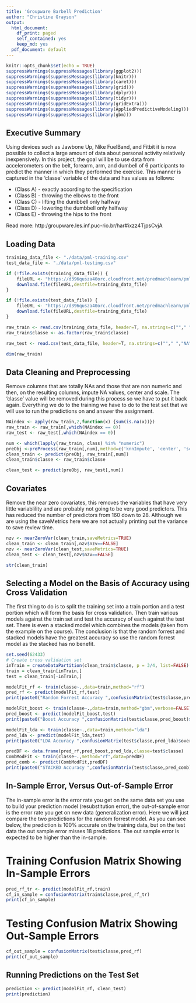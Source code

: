 ```yaml
---
title: 'Groupware Barbell Prediction'
author: "Christine Grayson"
output:
  html_document:
    df_print: paged
    self_contained: yes
    keep_md: yes
  pdf_document: default
---
```


```r
knitr::opts_chunk$set(echo = TRUE)
suppressWarnings(suppressMessages(library(ggplot2)))
suppressWarnings(suppressMessages(library(knitr)))
suppressWarnings(suppressMessages(library(caret)))
suppressWarnings(suppressMessages(library(grid)))
suppressWarnings(suppressMessages(library(dplyr)))
suppressWarnings(suppressMessages(library(tidyr)))
suppressWarnings(suppressMessages(library(gridExtra)))
suppressWarnings(suppressMessages(library(AppliedPredictiveModeling)))
suppressWarnings(suppressMessages(library(gbm)))
```
## Executive Summary

Using devices such as Jawbone Up, Nike FuelBand, and Fitbit it is now possible to collect a large amount of data about personal activity relatively inexpensively. In this project, the goal will be to use data from accelerometers on the belt, forearm, arm, and dumbell of 6 participants to predict the manner in which they performed the exercise. This manner is captured in the 'classe' variable of the data and has values as follows:

* (Class A) - exactly according to the specification
* (Class B) - throwing the elbows to the front 
* (Class C) - lifting the dumbbell only halfway 
* (Class D) - lowering the dumbbell only halfway 
* (Class E) - throwing the hips to the front 

Read more: http:/groupware.les.inf.puc-rio.br/har#ixzz4TjpsCvjA

## Loading Data
```r
training_data_file <- "./data/pml-training.csv"
test_data_file <- "./data/pml-testing.csv"
```

```r

if (!file.exists(training_data_file)) {
    fileURL <- "https://d396qusza40orc.cloudfront.net/predmachlearn/pml-training.csv"
    download.file(fileURL,destfile=training_data_file)
}

if (!file.exists(test_data_file)) {
    fileURL <- "https://d396qusza40orc.cloudfront.net/predmachlearn/pml-testing.csv"
    download.file(fileURL,destfile=training_data_file)
}
```

```r
raw_train <- read.csv(training_data_file, header=T, na.strings=c(""," ","NA","#DIV/0!"))
raw_train$classe <- as.factor(raw_train$classe)

raw_test <- read.csv(test_data_file, header=T, na.strings=c(""," ","NA","#DIV/0!"))

dim(raw_train)
```

## Data Cleaning and Preprocessing
Remove columns that are totally NAs and those that are non numeric and then, on the resulting columns, impute NA values, center and scale. The 'classe' value will be removed during this process so we have to put it back again. Everything we do to the training we have to do to the test set that we will use to run the predictions on and answer the assignment.

```r
NAindex <- apply(raw_train,2,function(x) {sum(is.na(x))}) 
raw_train <- raw_train[,which(NAindex == 0)]
raw_test <- raw_test[,which(NAindex == 0)]

num <- which(lapply(raw_train, class) %in% "numeric")
preObj <-preProcess(raw_train[,num],method=c('knnImpute', 'center', 'scale'))
clean_train <- predict(preObj, raw_train[,num])
clean_train$classe <- raw_train$classe

clean_test <- predict(preObj, raw_test[,num])

```

## Covariates
Remove the near zero covariates, this removes the variables that have very little variablility and are probably not going to be very good predictors. This has reduced the number of predictors from 160 down to 28. Although we are using the saveMetrics here we are not actually printing out the variance to save review time.

```r
nzv <- nearZeroVar(clean_train,saveMetrics=TRUE)
clean_train <- clean_train[,nzv$nzv==FALSE]
nzv <- nearZeroVar(clean_test,saveMetrics=TRUE)
clean_test <- clean_test[,nzv$nzv==FALSE]

str(clean_train)

```

## Selecting a Model on the Basis of Accuracy using Cross Validation
The first thing to do is to split the training set into a train portion and a test portion which will form the basis for cross validation. Then train various models against the train set and test the accuracy of each against the test set. There is even a stacked model which combines the models (taken from the example on the course). The conclusion is that the random forrest and stacked models have the greatest accuracy so use the random forrest model as the stacked has no benefit. 

```r

set.seed(62433)
# Create cross validation set
inTrain = createDataPartition(clean_train$classe, p = 3/4, list=FALSE)
train = clean_train[inTrain,]
test = clean_train[-inTrain,]

modelFit_rf <- train(classe~.,data=train,method="rf")
pred_rf <- predict(modelFit_rf,test)
print(paste0("Random Forrest Accuracy ",confusionMatrix(test$classe,pred_rf)$overall["Accuracy"]))

modelFit_boost <- train(classe~.,data=train,method="gbm",verbose=FALSE)
pred_boost <- predict(modelFit_boost,test)
print(paste0("Boost Accuracy ",confusionMatrix(test$classe,pred_boost)$overall["Accuracy"]))

modelFit_lda <- train(classe~.,data=train,method="lda")
pred_lda <- predict(modelFit_lda,test)
print(paste0("LDA Accuracy ",confusionMatrix(test$classe,pred_lda)$overall["Accuracy"]))

predDF <- data.frame(pred_rf,pred_boost,pred_lda,classe=test$classe)
CombModFit <- train(classe~.,method="rf",data=predDF)
pred_comb <- predict(CombModFit,predDF)
print(paste0("STACKED Accuracy ",confusionMatrix(test$classe,pred_comb)$overall["Accuracy"]))

```

## In-Sample Error, Versus Out-of-Sample Error
The in-sample error is the error rate you get on the same data set you use to build your prediction model (resubstitution error), the out-of-sample error is the error rate you get on new data (generalization error). Here we will just compare the two predictions for the random forrest model. As you can see below, the prediction is 100% accurate on the training data, but on the test data the out sample error misses 18 predictions. The  out sample error is expected to be higher than the in-sample.

# Training Confusion Matrix Showing In-Sample Errors
```r
pred_rf_tr <- predict(modelFit_rf,train)
cf_in_sample = confusionMatrix(train$classe,pred_rf_tr)
print(cf_in_sample)
```

# Testing Confusion Matrix Showing Out-Sample Errors
```r
cf_out_sample = confusionMatrix(test$classe,pred_rf)
print(cf_out_sample)
```

## Running Predictions on the Test Set

```r
prediction <- predict(modelFit_rf, clean_test)
print(prediction)

```


